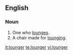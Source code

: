 ==English==

===Noun===
{{en-noun}}

#One who [[lounge]]s.
#A chair made for [[lounge|lounging]].

[[it:lounger]]
[[te:lounger]]
[[vi:lounger]]
